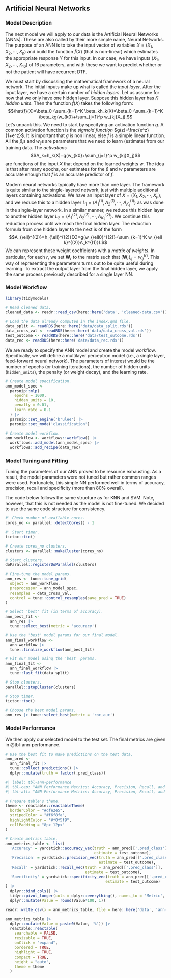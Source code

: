 
## Artificial Neural Networks

### Model Description

The next model we will apply to our data is the Artificial Neural Networks (ANNs). These are also called by their more simple name, Neural Networks. The purpose of an ANN is to take the input vector of variables $X = (X_1, X_2, \cdots, X_p)$ and build the function $\hat{f}(X)$ (that is non-linear) which estimates the appropriate response $Y$ for this input. In our case, we have inputs $(X_1, X_2, \cdots, X_{16})$ of $16$ parameters, and with these we want to predict whether or not the patient will have recurrent DTF. 

We must start by discussing the mathematical framework of a neural network. The initial inputs make up what is called the *input layer*. After the input layer, we have a certain number of *hidden layers*. Let us assume for now that we only have one hidden layer. Suppose this hidden layer has $K$ *hidden units*. Then the function $\hat{f}(X)$ takes the following form: $$\hat{f}(X)=\beta_0+\sum_{k=1}^K \beta_kh_k(X)=\beta_0+\sum_{k=1}^K \beta_kg(w_{k0}+\sum_{j=1}^p w_{kj}X_j).$$ Let's unpack this. We need to start by specifying an activation function $g$. A common activation function is the *sigmoid function* $g(z)=\frac{e^z}{1+e^z}$. It is important that $g$ is non linear, else $\hat{f}$ is a simple linear function. All the $\beta_i$s and $w_{ij}$s are parameters that we need to learn (estimate) from our training data. The *activations* $$A_k=h_k(X)=g(w_{k0}+\sum_{j=1}^p w_{kj}X_j)$$ are functions of the input $X$ that depend on the learned weights $w$. The idea is that after many epochs, our estimates for the $\beta$ and $w$ parameters are accurate enough that $\hat{f}$ is an accurate predictor of $f$. 

Modern neural networks typically have more than one layer. The framework is quite similar to the single-layered network, just with multiple additional layers containing activations. We have an input layer of $X=(X_1, X_2, \cdots, X_p)$, and we reduce this to a hidden layer $L_1=(A_1^{(1)}, A_2^{(1)},\cdots,A_{K_1}^{(1)})$ as was done in the single-layer network. In a similar manner, we reduce this hidden layer to another hidden layer $L_2=(A_1^{(2)}, A_2^{(2)}, \cdots, A_{K_2}^{(2)})$. We continue this reduction process until we reach the final hidden layer. The reduction formula from one hidden layer to the next is of the form $$A_{\ell}^{(2)}=h_{\ell}^{(2)}(X)=g(w_{\ell0}^{(2)}+\sum_{k=1}^K w_{\ell k}^{(2)}A_k^{(1)}).$$ We can represent these weight coefficients with a *matrix of weights*. In particular, for each $r$, we set $\mathbf{W}_r$ to the matrix such that $(\mathbf{W}_r)_{ij}=w_{ij}^{(r)}$. This way of representing the parameters turns out to be quite useful during learning. To extract the output layer from the final hidden layer, we apply the same process previously described for a single layer NN. 

<!-- It may also be the case that the output $Y$ is some element of the set $\{0,1,\cdots, m\}$. Here, we need to get from the last hidden layer to some final set of output functions $(\hat{f}_0(X), \hat{f}_1(X), \dots, \hat{f}_m(X))$, where we set $\hat{f}_{\alpha}(X)=\mathbb{P}(Y=\alpha|X)$. Suppose we have $s$ hidden layers. For $t=0, 1, \cdots, m$, we compute a linear model $$Z_t=\beta_{t0}+\sum_{\ell=1}^{K_s}\beta_{m\ell}h_{\ell}^{(s)}(X).$$ Just like with the weights $w$, we can store the $\beta$ coefficients in a matrix $\mathbf{B}$. We can now extract the function outputs using another activation function, the *softmax function*: $$\hat{f}_{\alpha}(X)=\mathbb{P}(Y=\alpha|X)=\frac{e^{Z_{\alpha}}}{\sum_{t=0}^{m}e^{Z_t}}.$$ In summary, we started with a set of inputs $X$ and produced a set of outputs, which correspond to probabilities that an input $X$ produces an output $Y$. The key is that in training, we learn weights that fit the functions $\hat{f}_{\alpha}(X)$ more precisely to the true nature of the system. This allows even data outside our training set to be fit well by the functions -- the entire purpose of machine learning. In order to fit the function well, during training we try to minimize the negative multinomial log-likelihood, or *cross-entropy* of $n$ input/output pairs $(x_i, y_i)$, $$-\sum_{i=1}^n \sum_{\alpha=0}^m y_{im}\log(\hat{f}_{\alpha}(x_i)).$$ -->

<!-- Convolutional Neural Networks, or CNNs, are types of neural networks that have evolved to be quite useful in image recognition and various other machine learning tasks. The point is that they recognize patterns in specific parts of the data, similar to how a human would. It does this by combining two types of hidden layers: *convolution* and *pooling* layers. Convolution layers find small patterns in data, and pooling layers select a prominent subset of these patterns. A convolution layer is built out of many convolution filters, which are templates that determine if some feature appears in data. These filters can be interpreted as matrices, and the layer can thus be interpreted as the convolution of these matrices -- i.e. their product. A pooling layer condenses a large data set into a smaller summary data set. This is often done by splitting the data set into chunks and taking only the maximum value of each chunk. -->

<!-- Recurrent Neural Networks, or RNNs, are neural networks that deal with data that is sequential in nature. For example, time series of temperature, rainfall, wind speed, air quality, etc. We may want to forecast the weather several days ahead, or climate several decades ahead. The task at hand is not exactly like this, but RNNs still may be helpful. As before, we take a sequence of inputs $X=\{X_1, X_2, \cdots, X_L\}$, and we wish to estimate a single output $Y$. We have a hidden layer sequence $\{A_1, A_2, \cdots, A_L\}$ and an output layer sequence $\{O_1, O_2, \cdots, O_L\}$. The sequence $X$ is processed one vector at a time. When $X_{\ell}$ is processed, the activation $A_{\ell}$ is updated using $X_{\ell}$ and $A_{\ell-1}$. Each $A_{\ell}$ produces an output $O_{\ell}$, a prediction for $Y$. We only really care about the last of these outputs, $O_L$, as this is the most refined. Let's look at the details. Suppose each input vector has $p$ components, $(X_{\ell 1}, X_{\ell 2}, \cdots, X_{\ell p})$. Suppose the hidden layer $A_{\ell}$ contains $K$ units $(A_{\ell 1}, A_{\ell 2}, \cdots, A_{\ell K})$. We need a $K\times (p+1)$ matrix $\mathbf{W}$ of weights $w_{kj}$ from $X$ to $A$, a $K\times K$ matrix $\mathbf{U}$ of weights $u_{ks}$ from $A_{\ell-1}$ to $A_{\ell}$, and a $(K+1)$-vector of weights $\beta_k$ for the output layer. We compute each $A$ component using an activation function $g$ in the following manner: $$A_{\ell k}=g\left(w_{k0}+\sum_{j=1}^p w_{kj}X_{\ell j}+\sum_{s=1}^K u_{ks}A_{\ell-1, s}\right).$$ We compute each output in the following manner: $$O_{\ell}=\beta_0+\sum_{k=1}^K \beta_kA_{\ell k}.$$ This gives us a quantitative output. If we would like a binary output, we can add an additional sigmoid activation function. Note that the parameters we are learning are $\mathbf{W}, \mathbf{U}, \mathbf{B}$. Notice that these parameters are shared for all $\ell$. The loss function is the square of the difference between the real output and the expected output: $(Y-O_L)^2$, which only depends upon the final output. Thus we can effectively ignore $O_1, O_2, \cdots, O_{L-1}$. With $n$ input/output pairs $(x_i, y_i)$, the goal of training is to minimize the sum of squares 
$$\sum_{i=1}^n (y_i-o_{iL})^2$$
$$= \sum_{i=1}^n\left(y_i-(\beta_0+\sum_{k=1}^K \beta_k g(w_{k0}+\sum_{j=1}^p w_{kj}x_{iLj}+\sum_{s=1}^K u_{ks}a_{i, L-1, s}))\right),$$ 
where we use the notation $x_i=\{x_{i1}, x_{i2}, \cdots, x_{iL}\}$, and similarly for activations. -->

<!-- Now that we've talked about the framework for neural networks, let us shift gears and talk about model fitting. As mentioned earlier, we need to solve a problem of the form $$\min_{\mathbf{W}, \mathbf{B}}\sum_{i=1}^n(y_i-\hat{f}(x_i))^2,$$ where $\hat{f}$ is our complicated function defined earlier. This function is non-convex and hence there are multiple solutions. There are two ways this is usually done: Slow Learning (gradient descent) and Regularization. We may represent all parameters in one long vector $\theta$. We hence want to solve $$\min_{\theta}\sum_{i=1}^n(y_i-\hat{f}_{\theta}(x_i))^2=\min_{\theta}R(\theta).$$ The idea of gradient descent is very simple: at a local minimum, the derivative (gradient) of the function is zero. We hence continually massage $\theta$ in the direction that makes the gradient smaller. Continue this iteration until the algorithm does not yield an improvement, and we've found a local minimum. Let $\theta^m$ be the $m$th iteration of $\theta$. The gradient $\nabla R(\theta^m)$ is $\frac{\partial R(\theta)}{\partial \theta}$ evaluated at $\theta=\theta^m$. This gives us the direction in which $R(\theta)$ increases most rapidly. We then wish to move $\theta$ a little bit in the opposite direction, i.e., $\theta^{m+1}=\theta^m-\rho \nabla R(\theta^m)$ where $\rho$ is called the *learning rate*. We have that the guess $\theta^{m+1}$ is at least as good as the guess $\theta^m$ because $R(\theta^{m+1})\le R(\theta^m)$. Regularization is similar, it just adds an extra penalty term $\lambda \sum_j \theta_i^2$ to $R(\theta)$ and performs the same process. -->

### Model Workflow

```r

library(tidymodels)

# Read cleaned data.
cleaned_data <- readr::read_csv(here::here('data', 'cleaned-data.csv'))

# Load the data already computed in the index.qmd file.
data_split <- readRDS(here::here('data/data_split.rds'))
data_cross_val <- readRDS(here::here('data/data_cross_val.rds'))
test_outcome <- readRDS(here::here('data/test_outcome.rds'))
data_rec <- readRDS(here::here('data/data_rec.rds'))

```

We are ready to specify the ANN model and create the model workflow. Specifically, we will define a multilayer perceptron model (i.e., a single layer, feed-forward neural network). The parameters of interest would be the number of epochs (or training iterations), the number of hidden units (`hidden_units`), the penalty (or weight decay), and the learning rate.

```r

# Create model specification.
ann_model_spec <-
  parsnip::mlp(
    epochs = 1000,
    hidden_units = 10,
    penalty = 0.01, 
    learn_rate = 0.1
  ) |>
  parsnip::set_engine('brulee') |>
  parsnip::set_mode('classification')

# Create model workflow.
ann_workflow <- workflows::workflow() |>
  workflows::add_model(ann_model_spec) |>
  workflows::add_recipe(data_rec)

```


### Model Tuning and Fitting

Tuning the parameters of our ANN proved to be resource exhausting. As a result, the model parameters were not tuned but rather common ranges were used. Fortunately, this simple NN performed well in terms of accuracy, precision, recall and specificity (more than $80\%$ overall).

The code below follows the same structure as for KNN and SVM. Note, however, that this is not needed as the model is not fine-tuned. We decided to use the same code structure for consistency.

```r

#' Check number of available cores.
cores_no <- parallel::detectCores() - 1

#' Start timer.
tictoc::tic()

# Create cores_no clusters.
clusters <- parallel::makeCluster(cores_no)

# Start clusters.
doParallel::registerDoParallel(clusters)

# Fine-tune the model params.
ann_res <- tune::tune_grid(
  object = ann_workflow,
  preprocessor = ann_model_spec,
  resamples = data_cross_val,
  control = tune::control_resamples(save_pred = TRUE)
)

# Select 'best' fit (in terms of accuracy).
ann_best_fit <- 
  ann_res |> 
  tune::select_best(metric = 'accuracy')

# Use the 'best' model params for our final model.
ann_final_workflow <- 
  ann_workflow |>
  tune::finalize_workflow(ann_best_fit)

# Fit our model using the 'best' params.
ann_final_fit <- 
  ann_final_workflow |> 
  tune::last_fit(data_split)

# Stop clusters.
parallel::stopCluster(clusters)

# Stop timer.
tictoc::toc()

# Choose the best model params.
ann_res |> tune::select_best(metric = 'roc_auc')

```

### Model Performance

We then apply our selected model to the test set. The final metrics are given in @tbl-ann-performance.

```r

# Use the best fit to make predictions on the test data.
ann_pred <- 
  ann_final_fit |> 
  tune::collect_predictions() |>
  dplyr::mutate(truth = factor(.pred_class))

```


```r
#| label: tbl-ann-performance
#| tbl-cap: "ANN Performance Metrics: Accuracy, Precision, Recall, and Specificity."
#| tbl-alt: "ANN Performance Metrics: Accuracy, Precision, Recall, and Specificity."

# Prepare table's theme.
theme <- reactable::reactableTheme(
  borderColor = "#dfe2e5",
  stripedColor = "#f6f8fa", 
  highlightColor = "#f0f5f9",
  cellPadding = "8px 12px"
)

# Create metrics table.
ann_metrics_table <- list(
  'Accuracy' = yardstick::accuracy_vec(truth = ann_pred[['.pred_class']],
                                       estimate = test_outcome),
  'Precision' = yardstick::precision_vec(truth = ann_pred[['.pred_class']],
                                         estimate = test_outcome),
  'Recall' = yardstick::recall_vec(truth = ann_pred[['.pred_class']],
                                   estimate = test_outcome),
  'Specificity' = yardstick::specificity_vec(truth = ann_pred[['.pred_class']],
                                            estimate = test_outcome)
) |>
  dplyr::bind_cols() |>
  tidyr::pivot_longer(cols = dplyr::everything(), names_to = 'Metric', values_to = 'Value') |>
  dplyr::mutate(Value = round(Value*100, 1))

readr::write_csv(x = ann_metrics_table, file = here::here('data', 'ann-metrics.csv'))

ann_metrics_table |>
  dplyr::mutate(Value = paste0(Value, '%')) |>
  reactable::reactable(
    searchable = FALSE, 
    resizable = TRUE,
    onClick = "expand",
    bordered = TRUE,
    highlight = TRUE, 
    compact = TRUE,
    height = "auto",
    theme = theme
  )

```


